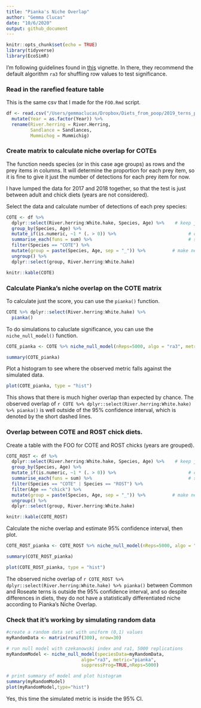 ```yaml
---
title: "Pianka's Niche Overlap"
author: "Gemma Clucas"
date: "10/6/2020"
output: github_document
---
```


```r
knitr::opts_chunk$set(echo = TRUE)
library(tidyverse)
library(EcoSimR)
```

I'm following guidelines found in [this](https://cran.r-project.org/web/packages/EcoSimR/vignettes/nicheOverlapVignette.html) vignette. In there, they recommend the default algorithm ```ra3``` for shuffling row values to test significance.

### Read in the rarefied feature table

This is the same csv that I made for the ```FOO.Rmd``` script.

```r
df <- read.csv("/Users/gemmaclucas/Dropbox/Diets_from_poop/2019_terns_puffins_fecal_data_analysis/MiFish/final_taxonomy_superblast/Terns/Terns_table_rarefied400_withtaxonomyedits.csv", header = TRUE) %>% 
  mutate(Year = as.factor(Year)) %>% 
  rename(River.herring = River.Herring,
         Sandlance = Sandlances,
         Mummichog = Mummichig)
```

### Create matrix to calculate niche overlap for COTEs

The function needs species (or in this case age groups) as rows and the prey items in columns. It will determine the proportion for each prey item, so it is fine to give it just the number of detections for each prey item for now.

I have lumped the data for 2017 and 2018 together, so that the test is just between adult and chick diets (years are not considered).

Select the data and calculate number of detections of each prey species:
```r
COTE <- df %>% 
  dplyr::select(River.herring:White.hake, Species, Age) %>%    # keep just the columns of interest
  group_by(Species, Age) %>%                            
  mutate_if(is.numeric, ~1 * (. > 0)) %>%                           # change to detection/non-detection
  summarise_each(funs = sum) %>%                                    # sum up number of detections within in each group
  filter(Species == "COTE") %>%                                     
  mutate(group = paste(Species, Age, sep = "_")) %>%          # make new "group" name for each row
  ungroup() %>% 
  dplyr::select(group, River.herring:White.hake)

knitr::kable(COTE)  
```

### Calculate Pianka's niche overlap on the COTE matrix

To calculate just the score, you can use the ```pianka()``` function.
```r
COTE %>% dplyr::select(River.herring:White.hake) %>% 
  pianka()
```

To do simulations to caluclate significance, you can use the ```niche_null_model()``` function.
```r
COTE_pianka <- COTE %>% niche_null_model(nReps=5000, algo = "ra3", metric = "pianka")

summary(COTE_pianka)

```

Plot a histogram to see where the observed metric falls against the simulated data.
```r
plot(COTE_pianka, type = "hist")
```

This shows that there is much higher overlap than expected by chance. The observed overlap of `r COTE %>% dplyr::select(River.herring:White.hake) %>% pianka()` is well outside of the 95% confidence interval, which is denoted by the short dashed lines.

### Overlap between COTE and ROST chick diets.

Create a table with the FOO for COTE and ROST chicks (years are grouped).

```r
COTE_ROST <- df %>% 
  dplyr::select(River.herring:White.hake, Species, Age) %>%    # keep just the columns of interest
  group_by(Species, Age) %>%                            
  mutate_if(is.numeric, ~1 * (. > 0)) %>%                           # change to detection/non-detection
  summarise_each(funs = sum) %>%                                    # sum up number of detections within in each group
  filter(Species == "COTE" | Species == "ROST") %>% 
  filter(Age == "chick") %>% 
  mutate(group = paste(Species, Age, sep = "_")) %>%          # make new "group" name for each row
  ungroup() %>% 
  dplyr::select(group, River.herring:White.hake)

knitr::kable(COTE_ROST) 
```

Calculate the niche overlap and estimate 95% confidence interval, then plot.
```r
COTE_ROST_pianka <- COTE_ROST %>% niche_null_model(nReps=5000, algo = "ra3", metric = "pianka")

summary(COTE_ROST_pianka)

plot(COTE_ROST_pianka, type = "hist")
```

The observed niche overlap of `r COTE_ROST %>% dplyr::select(River.herring:White.hake) %>% pianka()` between Common and Roseate terns is outside the 95% confidence interval, and so despite differences in diets, they do not have a statistically differentiated niche according to Pianka's Niche Overlap.


### Check that it's working by simulating random data

```r
#create a random data set with uniform (0,1) values
myRandomData <- matrix(runif(300), nrow=30)

# run null model with czekanowski index and ra1, 5000 replications
myRandomModel <- niche_null_model(speciesData=myRandomData, 
                            algo="ra3", metric="pianka", 
                            suppressProg=TRUE,nReps=5000)

# print summary of model and plot histogram
summary(myRandomModel)
plot(myRandomModel,type="hist")
```

Yes, this time the simulated metric is inside the 95% CI.